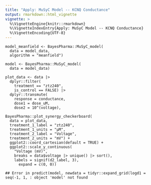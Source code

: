 ```yaml
---
title: "Apply: MuSyC Model -- KCNQ Conductance"
output: rmarkdown::html_vignette
vignette: >
  %\VignetteEngine{knitr::rmarkdown}
  %\VignetteIndexEntry{Apply: MuSyC Model -- KCNQ Conductance}
  %\VignetteEncoding{UTF-8}
---
```













```
model_meanfield <- BayesPharma::MuSyC_model(
  data = model_data,
  algorithm = "meanfield")

model <- BayesPharma::MuSyC_model(
  data = model_data)

```


```plot-checkerboard

plot_data <- data |>
  dplyr::filter(
    treatment == "ztz240",
    is_control == FALSE) |>
  dplyr::transmute(
    response = conductance,
    dose1 = dose_uM,
    dose2 = 10^(voltage),

BayesPharma::plot_synergy_checkerboard(
  data = plot_data,
  treatment_1_label = "ztz240",
  treatment_1_units = "μM",
  treatment_2_label = "Voltage",
  treatment_2_units = "mV") +
  ggplot2::coord_cartesian(default = TRUE) +
  ggplot2::scale_y_continuous(
    "Voltage (mV)",
    breaks = data$voltage |> unique() |> sort(),
    labels = signif(d2_label, 3),
      expand = c(0, 0))
```


```
## Error in predict(model, newdata = tidyr::expand_grid(logd1 = seq(-1, 1, : object 'model' not found
```
